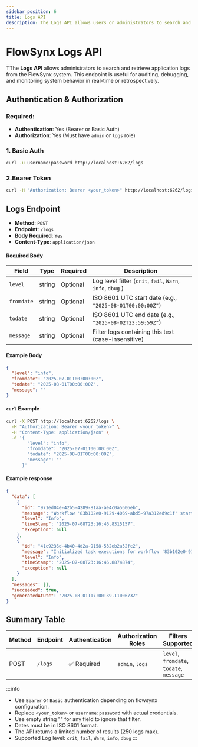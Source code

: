 ```yaml
---
sidebar_position: 6
title: Logs API
description: The Logs API allows users or administrators to search and retrieve application logs from the FlowSynx system. This endpoint is useful for auditing, debugging, and monitoring system behavior in real-time or retrospectively.
---
```


# FlowSynx Logs API

TThe **Logs API** allows administrators to search and retrieve application logs from the FlowSynx system. 
This endpoint is useful for auditing, debugging, and monitoring system behavior in real-time or retrospectively.

## Authentication & Authorization
### Required:
- **Authentication**: Yes (Bearer or Basic Auth)
- **Authorization**: Yes (Must have `admin` or `logs` role)

### 1. Basic Auth

```bash
curl -u username:password http://localhost:6262/logs
```

### 2.Bearer Token
```bash
curl -H "Authorization: Bearer <your_token>" http://localhost:6262/logs
```

## Logs Endpoint
- **Method**: `POST`
- **Endpoint**: `/logs`
- **Body Required**: `Yes`
- **Content-Type**: `application/json`

#### Required Body
| Field      | Type   | Required | Description                                                            |
| ---------- | ------ | -------- | --------------------------------------------------------               |
| `level`    | string | Optional | Log level filter (`crit`, `fail`, `Warn`, `info`, `dbug` )             |
| `fromdate` | string | Optional | ISO 8601 UTC start date (e.g., `"2025-08-01T00:00:00Z"`)               |
| `todate`   | string | Optional | ISO 8601 UTC end date (e.g., `"2025-08-02T23:59:59Z"`)                 |
| `message`  | string | Optional | Filter logs containing this text (case-insensitive)                    |

#### Example Body
```json
{
  "level": "info",
  "fromdate": "2025-07-01T00:00:00Z",
  "todate": "2025-08-01T00:00:00Z",
  "message": ""
}
```

#### `curl` Example
```bash
curl -X POST http://localhost:6262/logs \
  -H "Authorization: Bearer <your_token>" \
  -H "Content-Type: application/json" \
  -d '{
        "level": "info",
        "fromdate": "2025-07-01T00:00:00Z",
        "todate": "2025-08-01T00:00:00Z",
        "message": ""
      }'
```

#### Example response
```json
{
  "data": [
    {
      "id": "971ed04e-42b5-4289-81aa-ae4c0a5606eb",
      "message": "Workflow '83b102e0-9129-4069-abd5-97a312ed9c1f' started.",
      "level": "Info",
      "timeStamp": "2025-07-08T23:16:46.8315157",
      "exception": null
    },
    {
      "id": "41c9236d-4b40-4d2a-9158-532eb2a52fc2",
      "message": "Initialized task executions for workflow '83b102e0-9129-4069-abd5-97a312ed9c1f'",
      "level": "Info",
      "timeStamp": "2025-07-08T23:16:46.8874874",
      "exception": null
    }
  ],
  "messages": [],
  "succeeded": true,
  "generatedAtUtc": "2025-08-01T17:00:39.1100673Z"
}
```

## Summary Table
| Method | Endpoint | Authentication      | Authorization Roles   | Filters Supported                        |
| ------ | -------- | -------------       | ---------------       | ---------------------------------------- |
| POST   | `/logs`  | ✅ Required         | `admin`, `logs`       | `level`, `fromdate`, `todate`, `message` |

:::info
- Use `Bearer` or `Basic` authentication depending on flowsynx configuration.  
- Replace `<your_token>` or `username:password` with actual credentials.
- Use empty string "" for any field to ignore that filter.
- Dates must be in ISO 8601 format.
- The API returns a limited number of results (250 logs max).
- Supported Log level: `crit`, `fail`, `Warn`, `info`, `dbug`
:::